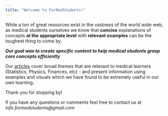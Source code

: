 ```yaml
---
title: "Welcome to ForMedStudents!"
---
```



While a ton of great resources exist in the vastness of the world wide web, as medical students ourselves we know that **concise** explanations of concepts **at the appropriate level** with **relevant examples** can be the toughest thing to come by.

:::{.callout-note appearance="simple"}
***Our goal was to create specific content to help medical students grasp core concepts efficiently***
:::

Our [articles](https://formedstudents.netlify.app/applications.html) cover broad themes that are relevant to medical learners (Statistics, Physics, Finances, etc) - and present information using examples and visuals which we have found to be extremely useful in our own learning.

Thank you for stopping by!

If you have any questions or comments feel free to contact us at *info.formedstudents@gmail.com*
